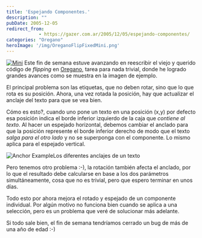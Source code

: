 ```yaml
---
title: 'Espejando Componentes.'
description: ""
pubDate: 2005-12-05
redirect_from: 
            - https://gazer.com.ar/2005/12/05/espejando-componentes/
categories: "Oregano"
heroImage: '/img/OreganoFlipFixedMini.png'
---
```

[![Mini](/img/OreganoFlipFixedMini.png)](/img/OreganoFlipFixed.png) Este fin de semana estuve avanzando en reescribir el viejo y querido código de _flipping_ en [Oregano](http://oregano.gforge.lug.fi.uba.ar/), tarea para nada trivial, donde he logrado grandes avances como se muestra en la imagen de ejemplo.

El principal problema son las etiquetas, que no deben rotar, sino que lo que rota es su posición. Ahora, una vez rotada la posición, hay que actualizar el anclaje del texto para que se vea bien.

Cómo es esto?, cuando uno pone un texto en una posición (x,y) por defecto esa posición indica el borde inferior izquierdo de la caja que _contiene al texto_. Al hacer un espejado horizontal, debemos cambiar el anclado para que la posición represente el borde inferior derecho de modo que el texto _salga para el otro lado_ y no se superponga con el componente. Lo mismo aplica para el espejado vertical.

![Anchor Example](https://www.gazer.com.ar/wp-content/GtkAnchorExample.png)Los diferentes anclajes de un texto

Pero tenemos otro problema :-), la rotación también afecta el anclado, por lo que el resultado debe calcularse en base a los dos parámetros simultáneamente, cosa que no es trivial, pero que espero terminar en unos días.

Todo esto por ahora mejora el rotado y espejado de un componente individual. Por algún motivo no funciona bien cuando se aplica a una selección, pero es un problema que veré de solucionar más adelante.

Si todo sale bien, el fin de semana tendríamos cerrado un bug de más de una año de edad :-)
